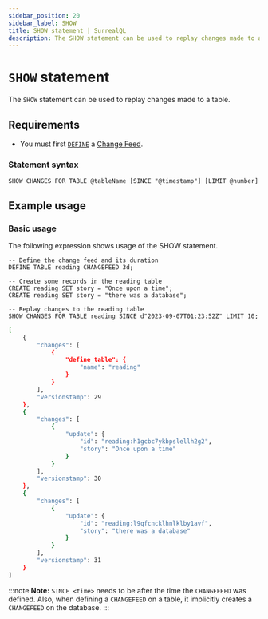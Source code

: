 ```yaml
---
sidebar_position: 20
sidebar_label: SHOW
title: SHOW statement | SurrealQL
description: The SHOW statement can be used to replay changes made to a table.
---
```


# `SHOW` statement

The `SHOW` statement can be used to replay changes made to a table.

## Requirements
- You must first [`DEFINE`](/docs/surrealdb/2.x/surrealql/statements/define/table#example-usage) a [Change Feed](https://surrealdb.com/products/change-data-capture).

### Statement syntax

```surql title="SurrealQL Syntax"
SHOW CHANGES FOR TABLE @tableName [SINCE "@timestamp"] [LIMIT @number]
```

## Example usage
### Basic usage

The following expression shows usage of the SHOW statement.

```surql
-- Define the change feed and its duration
DEFINE TABLE reading CHANGEFEED 3d;

-- Create some records in the reading table
CREATE reading SET story = "Once upon a time";
CREATE reading SET story = "there was a database";

-- Replay changes to the reading table
SHOW CHANGES FOR TABLE reading SINCE d"2023-09-07T01:23:52Z" LIMIT 10;
```

```bash title="Response"
[
    {
        "changes": [
            {
                "define_table": {
                    "name": "reading"
                }
            }
        ],
        "versionstamp": 29
    },
    {
        "changes": [
            {
                "update": {
                    "id": "reading:h1gcbc7ykbpslellh2g2",
                    "story": "Once upon a time"
                }
            }
        ],
        "versionstamp": 30
    },
    {
        "changes": [
            {
                "update": {
                    "id": "reading:l9qfcncklhnlklby1avf",
                    "story": "there was a database"
                }
            }
        ],
        "versionstamp": 31
    }
]
```

:::note
__Note:__ `SINCE <time>` needs to be after the time the `CHANGEFEED` was defined. Also, when defining a `CHANGEFEED` on a table, it implicitly creates a `CHANGEFEED` on the database.
:::